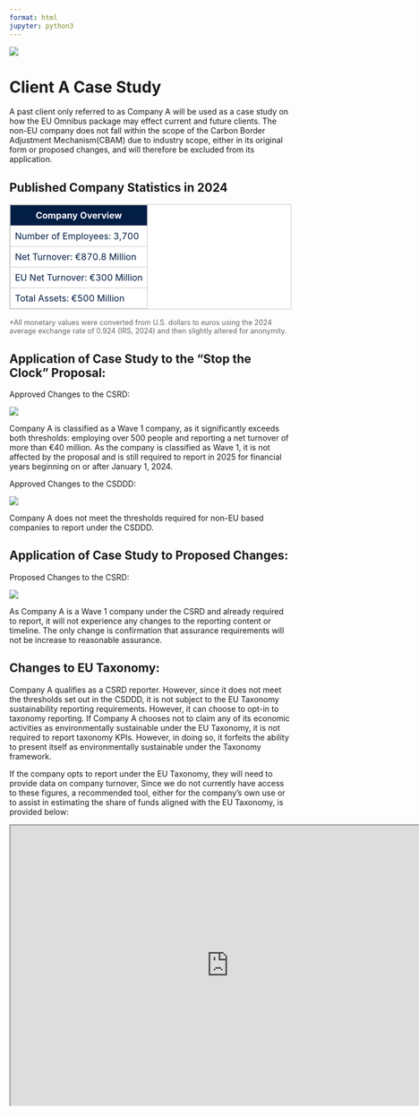 ```yaml
---
format: html
jupyter: python3
---
```


![](ClientAppheader.png){fig-align="center"}

# Client A Case Study

A past client only referred to as Company A will be used as a case study on how the EU Omnibus package may effect current and future clients. The non-EU company does not fall within the scope of the Carbon Border Adjustment Mechanism(CBAM) due to industry scope, either in its original form or proposed changes, and will therefore be excluded from its application.

## Published Company Statistics in 2024
<table class="table table-bordered" style="background-color: white; color: #021e45; width: 100%; border-collapse: collapse; border: 1px solid #ccc;">
  <thead>
    <tr>
      <th scope="col" style="border: 1px solid #ccc; padding: 8px; background-color: #021e45; color: white;">Company Overview</th>
    </tr>
  </thead>
  <tbody>
    <tr>
      <td style="border: 1px solid #ccc; padding: 8px;">Number of Employees: 3,700</td>
    </tr>
    <tr>
      <td style="border: 1px solid #ccc; padding: 8px;">Net Turnover: €870.8 Million</td>
    </tr>
    <tr>
      <td style="border: 1px solid #ccc; padding: 8px;">EU Net Turnover: €300 Million</td>
    </tr>
    <tr>
      <td style="border: 1px solid #ccc; padding: 8px;">Total Assets: €500 Million</td>
    </tr>
  </tbody>
</table>

<p style="font-size: 0.9em; color: #666; margin-top: 0.5em;">
  *All monetary values were converted from U.S. dollars to euros using the 2024 average exchange rate of 0.924 (IRS, 2024) and then slightly altered for anonymity.
</p>


## Application of Case Study to the “Stop the Clock” Proposal:
Approved Changes to the CSRD:

![](coACSRDapproved.png){fig-align="center"}


Company A is classified as a Wave 1 company, as it significantly exceeds both thresholds: employing over 500 people and reporting a net turnover of more than €40 million. As the company is classified as Wave 1, it is not affected by the proposal and is still required to report in 2025 for financial years beginning on or after January 1, 2024.

Approved Changes to the CSDDD:

![](coACSDDapproved.png){fig-align="center"}

Company A does not meet the thresholds required for non-EU based companies to report under the CSDDD.


## Application of Case Study to Proposed Changes:
Proposed Changes to the CSRD:

![](coACSRDprop.png){fig-align="center"}

As Company A is a Wave 1 company under the CSRD and already required to report, it will not experience any changes to the reporting content or timeline. The only change is confirmation that assurance requirements will not be increase to reasonable assurance.


## Changes to EU Taxonomy: 

Company A qualifies as a CSRD reporter. However, since it does not meet the thresholds set out in the CSDDD, it is not subject to the EU Taxonomy sustainability reporting requirements. However, it can choose to opt-in to taxonomy reporting. If Company A chooses not to claim any of its economic activities as environmentally sustainable under the EU Taxonomy, it is not required to report taxonomy KPIs. However, in doing so, it forfeits the ability to present itself as environmentally sustainable under the Taxonomy framework.

If the company opts to report under the EU Taxonomy, they will need to provide data on company turnover, Since we do not currently have access to these figures, a recommended tool, either for the company’s own use or to assist in estimating the share of funds aligned with the EU Taxonomy, is provided below:

```{=html}
      <iframe width="780" height="500" src="https://ec.europa.eu/sustainable-finance-taxonomy/wizard" title="EU Taxonomy Navigator"></iframe>
```




